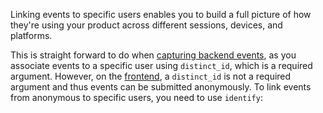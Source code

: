 Linking events to specific users enables you to build a full picture of how they're using your product across different sessions, devices, and platforms. 

This is straight forward to do when [capturing backend events](/docs/product-analytics/capture-events?tab=Node.js), as you associate events to a specific user using `distinct_id`, which is a required argument. However, on the [frontend](/docs/getting-started/send-events#sending-custom-properties-on-an-event), a `distinct_id` is not a required argument and thus events can be submitted anonymously. To link events from anonymous to specific users, you need to use `identify`:


<IdentifyFrontendCode />